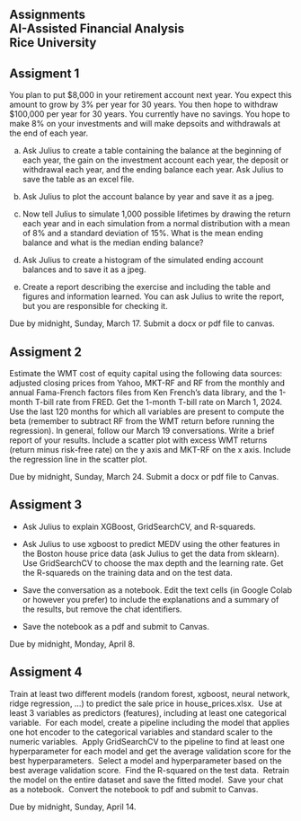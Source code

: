 ## Assignments<br>AI-Assisted Financial Analysis<br>Rice University

::: {.callout-note appearance="default" icon="false"}
# Assigment 1

You plan to put $8,000 in your retirement account next year.  You expect this amount to grow by 3% per year for 30 years.  You then hope to withdraw $100,000 per year for 30 years.  You currently have no savings.  You hope to make 8% on your investments and will make depsoits and withdrawals at the end of each year.

(a) Ask Julius to create a table containing the balance at the beginning of each year, the gain on the investment account each year, the deposit or withdrawal each year, and the ending balance each year.  Ask Julius to save the table as an excel file.

(b) Ask Julius to plot the account balance by year and save it as a jpeg.

(c) Now tell Julius to simulate 1,000 possible lifetimes by drawing the return each year and in each simulation from a normal distribution with a mean of 8% and a standard deviation of 15%.  What is the mean ending balance and what is the median ending balance?

(d) Ask Julius to create a histogram of the simulated ending account balances and to save it as a jpeg.

(e) Create a report describing the exercise and including the table and figures and information learned.  You can ask Julius to write the report, but you are responsible for checking it.  

Due by midnight, Sunday, March 17.  Submit a docx or pdf file to canvas.  
:::

::: {.callout-note appearance="default" icon="false"}
# Assigment 2

Estimate the WMT cost of equity capital using the following data sources: adjusted closing prices from Yahoo, MKT-RF and RF from the monthly and annual Fama-French factors files from Ken French's data library, and the 1-month T-bill rate from FRED.  Get the 1-month T-bill rate on March 1, 2024.  Use the last 120 months for which all variables are present to compute the beta (remember to subtract RF from the WMT return before running the regression).  In general, follow our March 19 conversations.  Write a brief report of your results.  Include a scatter plot with excess WMT returns (return minus risk-free rate) on the y axis and MKT-RF on the x axis.  Include the regression line in the scatter plot.

Due by midnight, Sunday, March 24.  Submit a docx or pdf file to Canvas.
:::


::: {.callout-note appearance="default" icon="false"}
# Assigment 3

- Ask Julius to explain XGBoost, GridSearchCV, and R-squareds.

- Ask Julius to use xgboost to predict MEDV using the other features in the Boston house price data (ask Julius to get the data from sklearn).  Use GridSearchCV to choose the max depth and the learning rate.  Get the R-squareds on the training data and on the test data.

- Save the conversation as a notebook.  Edit the text cells (in Google Colab or however you prefer) to include the explanations and a summary of the results, but remove the chat identifiers.

- Save the notebook as a pdf and submit to Canvas.

Due by midnight, Monday, April 8.  
:::


::: {.callout-note appearance="default" icon="false"}
# Assigment 4

Train at least two different models (random forest, xgboost, neural network, ridge regression, ...) to predict the sale price in house_prices.xlsx.  Use at least 3 variables as predictors (features), including at least one categorical variable.  For each model, create a pipeline including the model that applies one hot encoder to the categorical variables and standard scaler to the numeric variables.  Apply GridSearchCV to the pipeline to find at least one hyperparameter for each model and get the average validation score for the best hyperparameters.  Select a model and hyperparameter based on the best average validation score.  Find the R-squared on the test data.  Retrain the model on the entire dataset and save the fitted model.  Save your chat as a notebook.  Convert the notebook to pdf and submit to Canvas.

Due by midnight, Sunday, April 14.  
:::